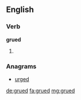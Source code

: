 ==English==

===Verb===
'''grued'''

# {{past of|grue}}

===Anagrams===
* [[urged#English|urged]]

[[de:grued]]
[[fa:grued]]
[[mg:grued]]